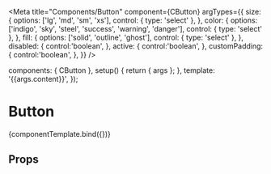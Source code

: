 
<Meta
  title="Components/Button"
  component={CButton}
  argTypes={{
    size: {
      options: ['lg', 'md', 'sm', 'xs'],
      control: { type: 'select' },
    },
    color: {
      options: ['indigo', 'sky', 'steel', 'success', 'warning', 'danger'],
      control: { type: 'select' },
    },
    fill: {
      options: ['solid', 'outline', 'ghost'],
      control: { type: 'select' },
    },
    disabled: {
      control:'boolean',
    },
    active: {
      control:'boolean',
    },
    customPadding: {
      control:'boolean',
    },
  }}
/>

<!--- Component template -->

  components: { CButton },
  setup() {
    return { args };
  },
  template: '<CButton v-bind="args">{{args.content}}</CButton>',
});

<!--- Component documentation -->

# Button

<Canvas withSource='open'>
  <Story name="Overview"
        args={{
          content: 'Button',
          size: 'md',
          color: 'indigo',
          fill: 'solid',
          disabled: false,
          active: false,
          customPadding: false,
        }}>
    {componentTemplate.bind({})}
  </Story>
</Canvas>

## Props
<ArgsTable story="Overview" />

